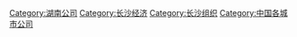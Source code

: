 [[Category:湖南公司|Category:湖南公司]]
[[Category:长沙经济|Category:长沙经济]]
[[Category:长沙组织|Category:长沙组织]]
[[Category:中国各城市公司|Category:中国各城市公司]]